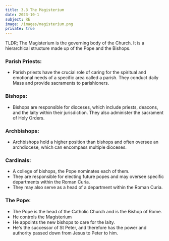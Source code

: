 ```yaml
---
title: 3.3 The Magisterium
date: 2023-10-1
subject: RE
image: /images/magisterium.png
private: true
---
```


TLDR; The Magisterium is the governing body of the Church. It is a hierarchical structure made up of the Pope and the Bishops.

### Parish Priests:
- Parish priests have the crucial role of caring for the spiritual and emotional needs of a specific area called a parish. They conduct daily Mass and provide sacraments to parishioners.

### Bishops:
- Bishops are responsible for dioceses, which include priests, deacons, and the laity within their jurisdiction. They also administer the sacrament of Holy Orders.

### Archbishops:
- Archbishops hold a higher position than bishops and often oversee an archdiocese, which can encompass multiple dioceses.

### Cardinals:
- A college of bishops, the Pope nominates each of them.
- They are responsible for electing future popes and may oversee specific departments within the Roman Curia.
- They may also serve as a head of a department within the Roman Curia.

### The Pope:
- The Pope is the head of the Catholic Church and is the Bishop of Rome.
- He controls the Magisterium
- He appoints the new bishops to care for the laity.
- He's the successor of St Peter, and therefore has the power and authority passed down from Jesus to Peter to him.
